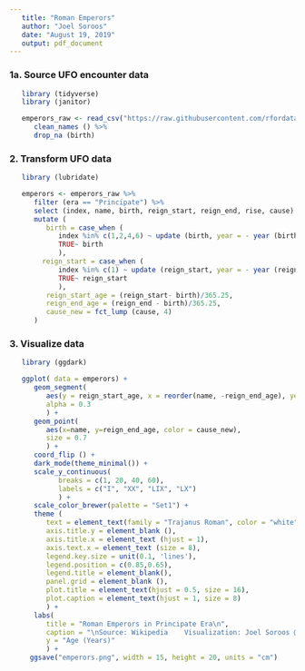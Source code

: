 ```yaml
---
   title: "Roman Emperors"
   author: "Joel Soroos"
   date: "August 19, 2019"
   output: pdf_document
---
```


### 1a. Source UFO encounter data
```r

   library (tidyverse)
   library (janitor) 

   emperors_raw <- read_csv("https://raw.githubusercontent.com/rfordatascience/tidytuesday/master/data/2019/2019-08-13/emperors.csv") %>%
      clean_names () %>%
      drop_na (birth)
```
   
### 2.  Transform UFO data
```r
   
   library (lubridate)

   emperors <- emperors_raw %>%
      filter (era == "Principate") %>%
      select (index, name, birth, reign_start, reign_end, rise, cause) %>%
      mutate (
         birth = case_when (
            index %in% c(1,2,4,6) ~ update (birth, year = - year (birth)),
            TRUE~ birth
            ),
        reign_start = case_when (
            index %in% c(1) ~ update (reign_start, year = - year (reign_start)),
            TRUE~ reign_start
            ),
         reign_start_age = (reign_start- birth)/365.25,
         reign_end_age = (reign_end - birth)/365.25,
         cause_new = fct_lump (cause, 4)
      )
```


### 3. Visualize data
```r

   library (ggdark)

   ggplot( data = emperors) +
      geom_segment(
         aes(y = reign_start_age, x = reorder(name, -reign_end_age), yend = reign_end_age, xend = name),
         alpha = 0.3
         ) +
      geom_point(
         aes(x=name, y=reign_end_age, color = cause_new),
         size = 0.7
         ) +
      coord_flip () +
      dark_mode(theme_minimal()) +
      scale_y_continuous(
            breaks = c(1, 20, 40, 60),
            labels = c("I", "XX", "LIX", "LX")
            ) +
      scale_color_brewer(palette = "Set1") +
      theme (
         text = element_text(family = "Trajanus Roman", color = "white"),   #download font from https://www.fontspace.com/roger-white/trajanus-roman
         axis.title.y = element_blank (),
         axis.title.x = element_text (hjust = 1),
         axis.text.x = element_text (size = 8),
         legend.key.size = unit(0.1, 'lines'),
         legend.position = c(0.85,0.65),
         legend.title = element_blank(),
         panel.grid = element_blank (),
         plot.title = element_text(hjust = 0.5, size = 16),
         plot.caption = element_text(hjust = 1, size = 8)
         ) +
      labs(
         title = "Roman Emperors in Principate Era\n",
         caption = "\nSource: Wikipedia    Visualization: Joel Soroos @soroosj",
         y = "Age (Years)"
         ) +
     ggsave("emperors.png", width = 15, height = 20, units = "cm")
      
 
```


